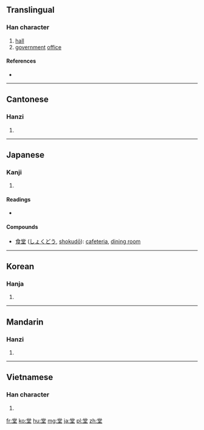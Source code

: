 ==Translingual==

===Han character===
{{Han char|rn=32|rad=土|as=08|sn=11|four=9010<sub>4</sub>|canj=火月口土 (FBRG)}}

# [[hall]]
# [[government]] [[office]]

====References====
* {{Han ref|kx=0231.230|dkj=05207|dj=0469.020|hdz=10452.140|uh=5802|ud=22530|bh=B0F3|bd=45299}}

----

==Cantonese==

===Hanzi===
{{yue-hanzi|jyut=|y=tong4}}

# {{defn|Cantonese|sort=土08}}

----

==Japanese==

===Kanji===
{{ja-kanji|grade=4|rs=土08}}

# {{defn|Japanese|sort=土08}}

====Readings====
* {{ja-readings|on=[[どう]] (dō), [[とう]] (tō)|kun=[[たかどの]] (takadono), [[すまい]] (sumai)}}

====Compounds====
* [[食堂]] ([[しょくどう]], [[shokudō]]): [[cafeteria]], [[dining room]]

----

==Korean==

===Hanja===
{{ko-hanja|hangeul=당|rv=dang|mr=tang}}

# {{defn|Korean|sort=土08}}

----

==Mandarin==

===Hanzi===
{{cmn-hanzi|pin=[[táng]] ([[tang2]])|wg=t'ang<sup>2</sup>}}

# {{defn|Mandarin|sort=土08}}

----

==Vietnamese==

===Han character===
{{vi-hantu|[[đường]], [[đoàng]]|rs=土08}}

# {{defn|Vietnamese|sort=土08}}

[[fr:堂]]
[[ko:堂]]
[[hu:堂]]
[[mg:堂]]
[[ja:堂]]
[[pl:堂]]
[[zh:堂]]
